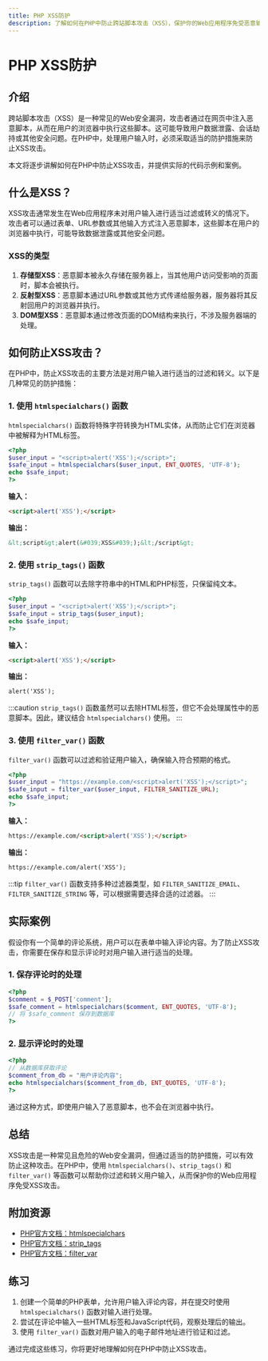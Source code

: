 ```yaml
---
title: PHP XSS防护
description: 了解如何在PHP中防止跨站脚本攻击（XSS），保护你的Web应用程序免受恶意输入的影响。
---
```


# PHP XSS防护

## 介绍

跨站脚本攻击（XSS）是一种常见的Web安全漏洞，攻击者通过在网页中注入恶意脚本，从而在用户的浏览器中执行这些脚本。这可能导致用户数据泄露、会话劫持或其他安全问题。在PHP中，处理用户输入时，必须采取适当的防护措施来防止XSS攻击。

本文将逐步讲解如何在PHP中防止XSS攻击，并提供实际的代码示例和案例。

## 什么是XSS？

XSS攻击通常发生在Web应用程序未对用户输入进行适当过滤或转义的情况下。攻击者可以通过表单、URL参数或其他输入方式注入恶意脚本，这些脚本在用户的浏览器中执行，可能导致数据泄露或其他安全问题。

### XSS的类型

1. **存储型XSS**：恶意脚本被永久存储在服务器上，当其他用户访问受影响的页面时，脚本会被执行。
2. **反射型XSS**：恶意脚本通过URL参数或其他方式传递给服务器，服务器将其反射回用户的浏览器并执行。
3. **DOM型XSS**：恶意脚本通过修改页面的DOM结构来执行，不涉及服务器端的处理。

## 如何防止XSS攻击？

在PHP中，防止XSS攻击的主要方法是对用户输入进行适当的过滤和转义。以下是几种常见的防护措施：

### 1. 使用 `htmlspecialchars()` 函数

`htmlspecialchars()` 函数将特殊字符转换为HTML实体，从而防止它们在浏览器中被解释为HTML标签。

```php
<?php
$user_input = "<script>alert('XSS');</script>";
$safe_input = htmlspecialchars($user_input, ENT_QUOTES, 'UTF-8');
echo $safe_input;
?>
```

**输入：**
```html
<script>alert('XSS');</script>
```

**输出：**
```html
&lt;script&gt;alert(&#039;XSS&#039;);&lt;/script&gt;
```

### 2. 使用 `strip_tags()` 函数

`strip_tags()` 函数可以去除字符串中的HTML和PHP标签，只保留纯文本。

```php
<?php
$user_input = "<script>alert('XSS');</script>";
$safe_input = strip_tags($user_input);
echo $safe_input;
?>
```

**输入：**
```html
<script>alert('XSS');</script>
```

**输出：**
```html
alert('XSS');
```

:::caution
`strip_tags()` 函数虽然可以去除HTML标签，但它不会处理属性中的恶意脚本。因此，建议结合 `htmlspecialchars()` 使用。
:::

### 3. 使用 `filter_var()` 函数

`filter_var()` 函数可以过滤和验证用户输入，确保输入符合预期的格式。

```php
<?php
$user_input = "https://example.com/<script>alert('XSS');</script>";
$safe_input = filter_var($user_input, FILTER_SANITIZE_URL);
echo $safe_input;
?>
```

**输入：**
```html
https://example.com/<script>alert('XSS');</script>
```

**输出：**
```html
https://example.com/alert('XSS');
```

:::tip
`filter_var()` 函数支持多种过滤器类型，如 `FILTER_SANITIZE_EMAIL`、`FILTER_SANITIZE_STRING` 等，可以根据需要选择合适的过滤器。
:::

## 实际案例

假设你有一个简单的评论系统，用户可以在表单中输入评论内容。为了防止XSS攻击，你需要在保存和显示评论时对用户输入进行适当的处理。

### 1. 保存评论时的处理

```php
<?php
$comment = $_POST['comment'];
$safe_comment = htmlspecialchars($comment, ENT_QUOTES, 'UTF-8');
// 将 $safe_comment 保存到数据库
?>
```

### 2. 显示评论时的处理

```php
<?php
// 从数据库获取评论
$comment_from_db = "用户评论内容";
echo htmlspecialchars($comment_from_db, ENT_QUOTES, 'UTF-8');
?>
```

通过这种方式，即使用户输入了恶意脚本，也不会在浏览器中执行。

## 总结

XSS攻击是一种常见且危险的Web安全漏洞，但通过适当的防护措施，可以有效防止这种攻击。在PHP中，使用 `htmlspecialchars()`、`strip_tags()` 和 `filter_var()` 等函数可以帮助你过滤和转义用户输入，从而保护你的Web应用程序免受XSS攻击。

## 附加资源

- [PHP官方文档：htmlspecialchars](https://www.php.net/manual/en/function.htmlspecialchars.php)
- [PHP官方文档：strip_tags](https://www.php.net/manual/en/function.strip-tags.php)
- [PHP官方文档：filter_var](https://www.php.net/manual/en/function.filter-var.php)

## 练习

1. 创建一个简单的PHP表单，允许用户输入评论内容，并在提交时使用 `htmlspecialchars()` 函数对输入进行处理。
2. 尝试在评论中输入一些HTML标签和JavaScript代码，观察处理后的输出。
3. 使用 `filter_var()` 函数对用户输入的电子邮件地址进行验证和过滤。

通过完成这些练习，你将更好地理解如何在PHP中防止XSS攻击。